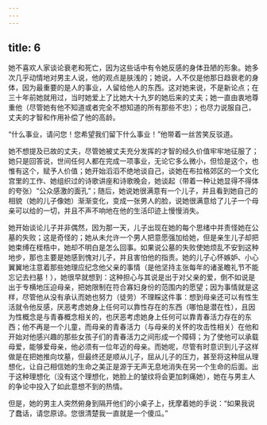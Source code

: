 ```yaml
---
---
---
```

title: 6
---



她不喜欢人家谈论衰老和死亡，因为这些话中有令她反感的身体丑陋的形象。她多次几乎动情地对男主人说，他的观点是肤浅的；她说，人不仅是他那日趋衰老的身体，因为最重要的是人的事业，人留给他人的东西。这对她来说，不是新论点；在三十年前她就用过，当时她爱上了比她大十九岁的她后来的丈夫；她一直由衷地尊重他（尽管她有他不知道或者完全不想知道的所有那些不忠）；也尽力说服自己，丈夫的才智和作用补偿了他的高龄。

“什么事业，请问您！您希望我们留下什么事业！”他带着一丝苦笑反驳道。

她不想提及已故的丈夫，尽管她被丈夫充分发挥的才智的经久价值牢牢地征服了；她只是回答说，世间任何人都在完成一项事业，无论它多么微小，但恰是这个，也惟有这个，赋予人价值；她开始滔滔不绝地谈自己，谈她在布拉格郊区的一个文化宫里的工作、她组织过的诗歌讲座和诗歌晚会，她谈起（带着一种让她显得不得体的夸张）“公众感激的面孔”；随后，她说她很满意有一个儿子，并且看到她自己的相貌（她的儿子像她）渐渐变化，变成一张男人的脸，说她很满意给了儿子一个母亲可以给的一切，并且不声不响地在他的生活印迹上慢慢消失。

她开始谈论儿子并非偶然，因为那一天，儿子出现在她的每个思绪中并责怪她在公墓的失败；这是奇怪的；她从未允许一个男人把意愿强加给她，但是亲生儿子却把她束缚在桎梏中，她却不明白是怎么回事。如果说公墓的失败使她烦乱不安到这种地步，那也主要是她感到愧对儿子，并且害怕他的指责。她的儿子心怀嫉妒、小心翼翼地注意着那些她理应纪念他父亲的事情（是他坚持主张每年的诸圣瞻礼节不能忘记去扫墓！），她很早就想到：这种担心与其说是出于对父亲的爱，倒不如说是出于专横地压迫母亲，把她限制在符合寡妇身份的范围内的愿望；因为事情就是这样，尽管他从没有承认而她也努力（徒劳）不理睬这件事：想到母亲还可以有性生活就令他反感，厌恶考虑她身上任何可以靠性存在的东西（哪怕是潜在性），且因为性概念是与青春概念相关的，也厌恶考虑她身上任何可以靠青春活力存在的东西；他不再是一个儿童，而母亲的青春活力（与母亲的关怀的攻击性相关）在他和开始对他感兴趣的那些女孩子们的青春活力之间形成一个障碍；为了使他可以承载母爱，能够爱母亲，他必须有一位年迈的母亲。而她呢，尽管有时意识到儿子这样做是在把她推向坟墓，但最终还是顺从儿子，屈从儿子的压力，甚至将这种屈从理想化，让自己相信她的生命之美正是源于无声无息地消失在另一个生命的后面。出于这种理想化（没有这个理想化，她脸上的皱纹将会更加刺痛她），她在与男主人的争论中投入了如此意想不到的热情。

但是，她的男主人突然俯身到隔开他们的小桌子上，抚摩着她的手说：“如果我说了蠢话，请您原谅。您很清楚我一直就是一个傻瓜。”